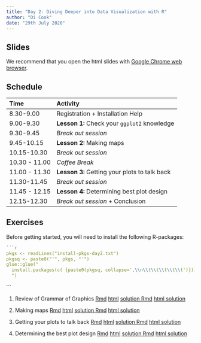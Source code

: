 ```yaml
---
title: "Day 2: Diving Deeper into Data Visualization with R"
author: "Di Cook"
date: "29th July 2020"
---
```


## Slides

We recommend that you open the html slides <i class="fas fa-link"></i> with [Google Chrome web browser](https://www.google.com/intl/en_au/chrome/). 

## Schedule

Time | Activity 
:----|:---
8.30-9.00 | Registration + Installation Help
9.00-9.30 | **Lesson 1:** Check your `ggplot2` knowledge
9.30-9.45 |  *Break out session*
9.45-10.15 | **Lesson 2:** Making maps 
10.15-10.30 | *Break out session*
10.30 - 11.00 | *Coffee Break*
11.00 - 11.30 | **Lesson 3:** Getting your plots to talk back 
11.30-11.45 | *Break out session*
11.45 - 12.15 | **Lesson 4:** Determining best plot design
12.15-12.30 | *Break out session* + Conclusion

## Exercises

Before getting started, you will need to install the following R-packages:

```r
```r
pkgs <- readLines("install-pkgs-day2.txt")
pkgsq <- paste0("'", pkgs, "'")
glue::glue("
  install.packages(c( {paste0(pkgsq, collapse=',\\n\\t\\t\\t\\t\\t')}))
  ")
```
```

1. Review of Grammar of Graphics <a class="tag" href="exercises/day2-exercise-01.Rmd" download><i class="fas fa-download"></i> Rmd</a> <a class="tag" href="exercises/day2-exercise-01.html" target="_blank"><i class="fas fa-globe"></i> html</a> <a class="tag" href="exercises/day2-exercise-01-solution.Rmd" download><i class="fas fa-download"></i> solution Rmd</a> <a class="tag" href="exercises/day2-exercise-01-solution.html" target="_blank"><i class="fas fa-globe"></i> html solution</a>

2. Making maps <a class="tag" href="exercises/day2-exercise-02.Rmd" download><i class="fas fa-download"></i> Rmd</a> <a class="tag" href="exercises/day2-exercise-02.html" target="_blank"><i class="fas fa-globe"></i> html</a> <a class="tag" href="exercises/day2-exercise-02-solution.Rmd" download><i class="fas fa-download"></i> solution Rmd</a> <a class="tag" href="exercises/day2-exercise-02-solution.html" target="_blank"><i class="fas fa-globe"></i> html solution</a>


3. Getting your plots to talk back <a class="tag" href="exercises/day2-exercise-03.Rmd" download><i class="fas fa-download"></i> Rmd</a> <a class="tag" href="exercises/day2-exercise-03.html" target="_blank"><i class="fas fa-globe"></i> html</a> <a class="tag" href="exercises/day2-exercise-03-solution.Rmd" download><i class="fas fa-download"></i> solution Rmd</a> <a class="tag" href="exercises/day2-exercise-03-solution.html" target="_blank"><i class="fas fa-globe"></i> html solution</a>

4. Determining the best plot design <a class="tag" href="exercises/day2-exercise-04.Rmd" download><i class="fas fa-download"></i> Rmd</a> <a class="tag" href="exercises/day2-exercise-04.html" target="_blank"><i class="fas fa-globe"></i> html</a> <a class="tag" href="exercises/day2-exercise-04-solution.Rmd" download><i class="fas fa-download"></i> solution Rmd</a> <a class="tag" href="exercises/day2-exercise-04-solution.html" target="_blank"><i class="fas fa-globe"></i> html solution</a>
